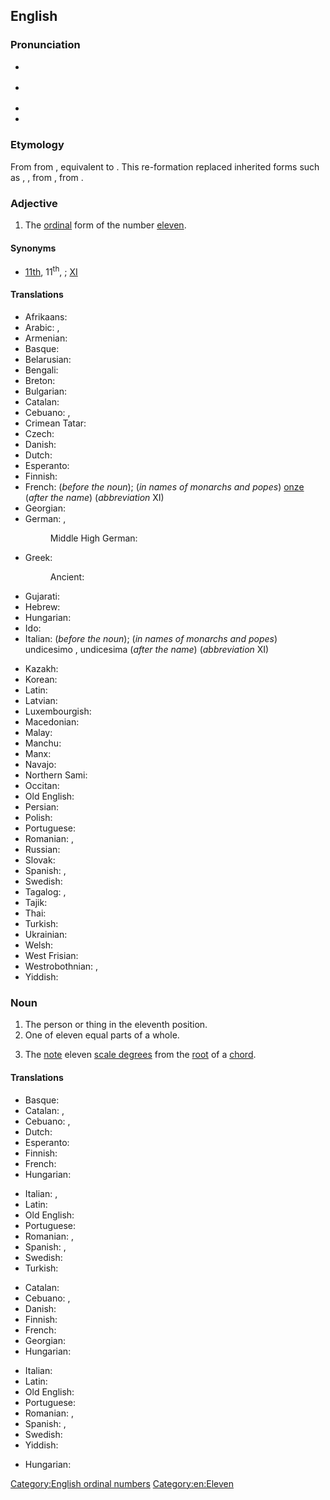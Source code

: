 ==English==
{{wikipedia}}
{{number box|en|11}}

===Pronunciation===
* {{a|UK}} {{IPA|en|/ɪˈlɛv.ənθ/}}
* {{a|US}} {{IPA|en|/iˈlɛv.ənθ/|/əˈlɛv.ənθ/}}
* {{audio|en|en-us-eleventh.ogg|Audio (US)}}
* {{hyphenation|en|e|lev|enth}}

===Etymology===
From {{inh|en|enm|ellevenþe}} from {{affix|enm|elleven|-th}}, equivalent to {{affix|en|eleven|-th|id2=ordinal}}. This re-formation replaced inherited forms such as {{m|enm|endleft}}, {{m|enm|ellefthe}}, from {{inh|en|ang|endlefta}}, from {{inh|en|gem-pro|*ainaliftô}}.

===Adjective===
{{head|en|adjective}}

# The [[ordinal]] form of the number [[eleven]].

====Synonyms====
* [[11th]], 11<sup>th</sup>, {{l|en|XIth}}; {{q|in names of monarchs and popes}} [[XI]]

====Translations====
{{trans-top-also|ordinal form of eleven|11th}}
* Afrikaans: {{t+|af|elfde}}
* Arabic: {{t|ar|حَادِيَ عَشَرَ|m}}, {{t|ar|حَادِيَةَ عَشْرَةَ|f}}
* Armenian: {{t+|hy|տասնմեկերորդ}}
* Basque: {{t+|eu|hamaikagarren}}
* Belarusian: {{t|be|адзіна́ццаты}}
* Bengali: {{t|bn|একাদশ}}
* Breton: {{t+|br|unnekvet}}
* Bulgarian: {{t+|bg|единадесет}}
* Catalan: {{t+|ca|onzè}}
* Cebuano: {{t|ceb|ikanapulog usa}}, {{t|ceb|ikanapog usa}}
* Crimean Tatar: {{t|crh|on birinci}}
* Czech: {{t+|cs|jedenáctý}}
* Danish: {{t+|da|ellevte}}
* Dutch: {{t+|nl|elfde}}
* Esperanto: {{t|eo|dekunua}}
* Finnish: {{t+|fi|yhdestoista}}
* French: {{t+|fr|onzième}} (''before the noun''); (''in names of monarchs and popes'') [[onze]] (''after the name'') (''abbreviation'' XI)
* Georgian: {{t|ka|მეთერთმეტე}}
* German: {{t+|de|elfte}}, {{t+|de|elfter}}
*: Middle High German: {{t|gmh|eilfte}}
* Greek: {{t+|el|ενδέκατος}}
*: Ancient: {{t|grc|ἑνδέκατος}}
* Gujarati: {{t|gu|અગિયારમું}}
* Hebrew: {{t|he|אחד עשר}}
* Hungarian: {{t+|hu|tizenegyedik}}
* Ido: {{t|io|dek-e-unesma}}
* Italian: {{t+|it|undicesimo}} (''before the noun''); (''in names of monarchs and popes'') undicesimo {{g|m}}, undicesima {{g|f}} (''after the name'') (''abbreviation'' XI)
{{trans-mid}}
* Kazakh: {{t|kk|он бірінші|sc=Cyrl}}
* Korean: {{t+|ko|열한째}}
* Latin: {{t|la|undecimus}}
* Latvian: {{t|lv|vienpadsmitais}}
* Luxembourgish: {{t|lb|eeleft}}
* Macedonian: {{t|mk|единаесетти}}
* Malay: {{t|ms|kesebelas}}
* Manchu: {{t|mnc|tr=juwan emuci}}
* Manx: {{t|gv|'nanejeigoo}}
* Navajo: {{t|nv|łaʼtsʼáadah góneʼ}}
* Northern Sami: {{t|se|oktanuppelogát}}
* Occitan: {{t|oc|onzen}}
* Old English: {{t|ang|endlefta}}
* Persian: {{t+|fa|یازدهم|tr=yâzdahom}}
* Polish: {{t+|pl|jedenasty}}
* Portuguese: {{t+|pt|décimo primeiro}}
* Romanian: {{t+|ro|unsprezecelea}}, {{t|ro|unșpelea}} {{qualifier|informal}}
* Russian: {{t+|ru|оди́ннадцатый}}
* Slovak: {{t+|sk|jedenásty}}
* Spanish: {{t+|es|undécimo}}, {{t+|es|decimoprimero}}
* Swedish: {{t+|sv|elfte}}
* Tagalog: {{t|tl|pang-labing-isa}}, {{t|tl|ika-labing-isa}}
* Tajik: {{t|tg|ёздаҳум|sc=Cyrl}}
* Thai: {{t|th|ที่สิบเอ็ด}}
* Turkish: {{t|tr|on birinci}}
* Ukrainian: {{t+|uk|одина́дцятий}}
* Welsh: {{t|cy|unfed ar ddeg}}
* West Frisian: {{t|fy|alfte}}
* Westrobothnian: {{t|gmq-bot|ällåft}}, {{t|gmq-bot|elaft}}
* Yiddish: {{t|yi|עלפֿט}}
{{trans-bottom}}

===Noun===
{{en-noun}}

# The person or thing in the eleventh position.
# One of eleven equal parts of a whole.
# {{lb|en|music}} The [[note]] eleven [[scale degree]]s from the [[root]] of a [[chord]].

====Translations====
{{trans-top|something in the eleventh position}}
* Basque: {{t+|eu|hamaikagarren}}
* Catalan: {{t+|ca|onzè|m}}, {{t+|ca|onzena|f}}
* Cebuano: {{t|ceb|ikanapulog usa}}, {{t|ceb|ikanapog usa}}
* Dutch: {{t+|nl|elfde}}
* Esperanto: {{t|eo|dekunua}}
* Finnish: {{t+|fi|yhdestoista}}
* French: {{t+|fr|onzième|m|f}}
* Hungarian: {{t+|hu|tizenegyedik}}
{{trans-mid}}
* Italian: {{t+|it|undicesimo|m}}, {{t|it|undicesima|f}}
* Latin: {{t|la|undecimus}}
* Old English: {{t|ang|endlefta}}
* Portuguese: {{t+|pt|undécimo|m}}
* Romanian: {{t|ro|cel al unsprezecelea|m}}, {{t|ro|cea a unsprezecea|f}}
* Spanish: {{t+|es|undécimo|m}}, {{t+|es|undécima|f}}
* Swedish: {{t+|sv|elfte}}
* Turkish: {{t|tr|on birinci}}
{{trans-bottom}}

{{trans-top|one of eleven equal parts of a whole}}
* Catalan: {{t+|ca|onzè|m}}
* Cebuano: {{t|ceb|sikanapulog usa}}, {{t|ceb|sikanapog usa}}
* Danish: {{t|da|ellevtedel|c}}
* Finnish: {{t|fi|yhdestoistaosa}}
* French: {{t+|fr|onzième|m}}
* Georgian: {{t|ka|მეთერთმეტედი}}
* Hungarian: {{t|hu|tizenegyed}}
{{trans-mid}}
* Italian: {{t+|it|undicesimo|m}}
* Latin: {{t|la|undecimum|n}}
* Old English: {{t|ang|endlefta dǣl}}
* Portuguese: {{t+|pt|undécimo|m}}
* Romanian: {{t|ro|cel al unsprezecelea|m}}, {{t|ro|cea a unsprezecea|f}}
* Spanish: {{t+|es|undécimo|m}}, {{t+|es|onceavo|m}}
* Swedish: {{t+|sv|elftedel}}
* Yiddish: {{t|yi|עלפֿטל|n}}
{{trans-bottom}}

{{trans-top|the note eleven scale degrees from the root of a chord}}
{{trans-mid}}
* Hungarian: {{t|hu|undecima}}
{{trans-bottom}}

[[Category:English ordinal numbers]]
[[Category:en:Eleven]]